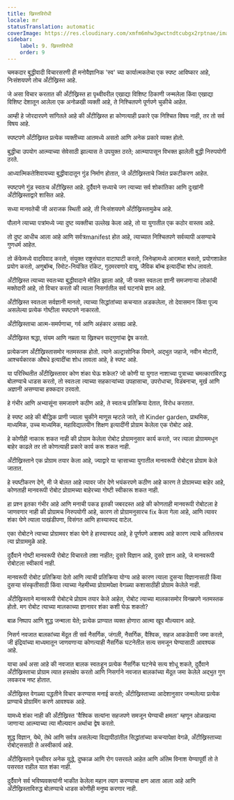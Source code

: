 ```yaml
---
title: ख्रिस्तविरोधी
locale: mr
statusTranslation: automatic
coverImage: https://res.cloudinary.com/xmfm6mhw3gwctndtcubgx2rptnae/image/upload/v1741354419/small_cover_la_gran_rebelion_28716e29d2.webp
sidebar:
    label: 9. ख्रिस्तविरोधी
    order: 9
---
```

चमकदार बुद्धीवादी विचारसरणी ही मनोवैज्ञानिक 'स्व' च्या कार्यात्मकतेचा एक स्पष्ट आविष्कार आहे, निःसंशयपणे तोच अँटीख्रिस्त आहे.

जे असा विचार करतात की अँटीख्रिस्त हा पृथ्वीवरील एखाद्या विशिष्ट ठिकाणी जन्मलेला किंवा एखाद्या विशिष्ट देशातून आलेला एक अनोळखी व्यक्ती आहे, ते निश्चितपणे पूर्णपणे चुकीचे आहेत.

आम्ही हे जोरदारपणे सांगितले आहे की अँटीख्रिस्त हा कोणत्याही प्रकारे एक निश्चित विषय नाही, तर तो सर्व विषय आहे.

स्पष्टपणे अँटीख्रिस्त प्रत्येक व्यक्तीच्या आतमध्ये असतो आणि अनेक प्रकारे व्यक्त होतो.

बुद्धीचा उपयोग आत्म्याच्या सेवेसाठी झाल्यास ते उपयुक्त ठरते; आत्म्यापासून विभक्त झालेली बुद्धी निरुपयोगी ठरते.

आध्यात्मिकतेशिवायच्या बुद्धीवादातून गुंड निर्माण होतात, जे अँटीख्रिस्ताचे जिवंत प्रकटीकरण आहेत.

स्पष्टपणे गुंड स्वतःच अँटीख्रिस्त आहे. दुर्दैवाने सध्याचे जग त्याच्या सर्व शोकांतिका आणि दुःखांनी अँटीख्रिस्ताद्वारे शासित आहे.

सध्या मानवतेची जी अराजक स्थिती आहे, ती निःसंशयपणे अँटीख्रिस्तामुळेच आहे.

पौलाने त्याच्या पत्रांमध्ये ज्या दुष्ट व्यक्तीचा उल्लेख केला आहे, तो या युगातील एक कठोर वास्तव आहे.

तो दुष्ट आधीच आला आहे आणि सर्वत्रmanifest होत आहे, त्याच्यात निश्चितपणे सर्वव्यापी असण्याचे गुणधर्म आहेत.

तो कॅफेमध्ये वादविवाद करतो, संयुक्त राष्ट्रसंघात वाटाघाटी करतो, जिनेव्हामध्ये आरामात बसतो, प्रयोगशाळेत प्रयोग करतो, अणुबॉम्ब, रिमोट-नियंत्रित रॉकेट, गुदमरवणारे वायू, जैविक बॉम्ब इत्यादींचा शोध लावतो.

अँटीख्रिस्त त्याच्या स्वतःच्या बुद्धीवादाने मोहित झाला आहे, जी फक्त स्वतःला ज्ञानी समजणाऱ्या लोकांची मक्तेदारी आहे, तो विचार करतो की त्याला निसर्गातील सर्व घटनांचे ज्ञान आहे.

अँटीख्रिस्त स्वतःला सर्वज्ञानी मानतो, त्याच्या सिद्धांतांच्या कचऱ्यात अडकलेला, तो देवासमान किंवा पूज्य असलेल्या प्रत्येक गोष्टीला स्पष्टपणे नाकारतो.

अँटीख्रिस्ताचा आत्म-समर्पणाचा, गर्व आणि अहंकार असह्य आहे.

अँटीख्रिस्त श्रद्धा, संयम आणि नम्रता या ख्रिश्चन सद्गुणांचा द्वेष करतो.

प्रत्येकजण अँटीख्रिस्तासमोर नतमस्तक होतो. त्याने अल्ट्रासोनिक विमाने, अद्भुत जहाजे, नवीन मोटारी, आश्चर्यकारक औषधे इत्यादींचा शोध लावला आहे, हे स्पष्ट आहे.

या परिस्थितीत अँटीख्रिस्तावर कोण शंका घेऊ शकेल? जो कोणी या युगात नाशाच्या पुत्राच्या चमत्कारांविरुद्ध बोलण्याचे धाडस करतो, तो स्वतःला त्याच्या सहकाऱ्यांच्या उपहासाचा, उपरोधाचा, विडंबनाचा, मूर्ख आणि अज्ञानी असण्याचा हक्कदार ठरवतो.

हे गंभीर आणि अभ्यासूंना समजावणे कठीण आहे, ते स्वतःच प्रतिक्रिया देतात, विरोध करतात.

हे स्पष्ट आहे की बौद्धिक प्राणी ज्याला चुकीने माणूस म्हटले जाते, तो Kinder garden, प्राथमिक, माध्यमिक, उच्च माध्यमिक, महाविद्यालयीन शिक्षण इत्यादींनी प्रोग्राम केलेला एक रोबोट आहे.

हे कोणीही नाकारू शकत नाही की प्रोग्राम केलेला रोबोट प्रोग्रामनुसार कार्य करतो, जर त्याला प्रोग्राममधून बाहेर काढले तर तो कोणत्याही प्रकारे कार्य करू शकत नाही.

अँटीख्रिस्ताने एक प्रोग्राम तयार केला आहे, ज्याद्वारे या ऱ्हासाच्या युगातील मानवरूपी रोबोट्स प्रोग्राम केले जातात.

हे स्पष्टीकरण देणे, मी जे बोलत आहे त्यावर जोर देणे भयंकरपणे कठीण आहे कारण ते प्रोग्रामच्या बाहेर आहे, कोणताही मानवरूपी रोबोट प्रोग्रामच्या बाहेरच्या गोष्टी स्वीकारू शकत नाही.

हा प्रश्न इतका गंभीर आहे आणि मनाची पकड इतकी जबरदस्त आहे की कोणताही मानवरूपी रोबोटला हे जाणवणार नाही की प्रोग्रामच निरुपयोगी आहे, कारण तो प्रोग्रामनुसारच fix केला गेला आहे, आणि त्यावर शंका घेणे त्याला पाखंडीपणा, विसंगत आणि हास्यास्पद वाटेल.

एका रोबोटने त्याच्या प्रोग्रामवर शंका घेणे हे हास्यास्पद आहे, हे पूर्णपणे अशक्य आहे कारण त्याचे अस्तित्वच त्या प्रोग्राममुळे आहे.

दुर्दैवाने गोष्टी मानवरूपी रोबोट विचारतो तशा नाहीत; दुसरे विज्ञान आहे, दुसरे ज्ञान आहे, जे मानवरूपी रोबोटला स्वीकार्य नाही.

मानवरूपी रोबोट प्रतिक्रिया देतो आणि त्याची प्रतिक्रिया योग्य आहे कारण त्याला दुसर्‍या विज्ञानासाठी किंवा दुसर्‍या संस्कृतीसाठी किंवा त्याच्या नेहमीच्या प्रोग्रामपेक्षा वेगळ्या कशासाठीही प्रोग्राम केलेले नाही.

अँटीख्रिस्ताने मानवरूपी रोबोटचे प्रोग्राम तयार केले आहेत, रोबोट त्याच्या मालकासमोर विनम्रपणे नतमस्तक होतो. मग रोबोट त्याच्या मालकाच्या ज्ञानावर शंका कशी घेऊ शकतो?

बाळ निष्पाप आणि शुद्ध जन्माला येते; प्रत्येक प्राण्यात व्यक्त होणारा आत्मा खूप मौल्यवान आहे.

निसर्ग नवजात बालकांच्या मेंदूत ती सर्व नैसर्गिक, जंगली, नैसर्गिक, वैश्विक, सहज आकडेवारी जमा करतो, जी इंद्रियांच्या माध्यमातून जाणवणाऱ्या कोणत्याही नैसर्गिक घटनेतील सत्य समजून घेण्यासाठी आवश्यक आहे.

याचा अर्थ असा आहे की नवजात बालक स्वतःहून प्रत्येक नैसर्गिक घटनेचे सत्य शोधू शकते, दुर्दैवाने अँटीख्रिस्ताचा प्रोग्राम त्यात हस्तक्षेप करतो आणि निसर्गाने नवजात बालकांच्या मेंदूत जमा केलेले अद्भुत गुण लवकरच नष्ट होतात.

अँटीख्रिस्त वेगळ्या पद्धतीने विचार करण्यास मनाई करतो; अँटीख्रिस्ताच्या आदेशानुसार जन्मलेल्या प्रत्येक प्राण्याचे प्रोग्रामिंग करणे आवश्यक आहे.

यामध्ये शंका नाही की अँटीख्रिस्त 'वैश्विक सत्यांना सहजपणे समजून घेण्याची क्षमता' म्हणून ओळखल्या जाणार्‍या आत्म्याच्या त्या मौल्यवान अर्थाचा द्वेष करतो.

शुद्ध विज्ञान, येथे, तेथे आणि सर्वत्र असलेल्या विद्यापीठांतील सिद्धांतांच्या कचऱ्यापेक्षा वेगळे, अँटीख्रिस्ताच्या रोबोट्ससाठी ते अस्वीकार्य आहे.

अँटीख्रिस्ताने पृथ्वीवर अनेक युद्धे, दुष्काळ आणि रोग पसरवले आहेत आणि अंतिम विनाश येण्यापूर्वी तो ते पसरवत राहील यात शंका नाही.

दुर्दैवाने सर्व भविष्यवक्त्यांनी भाकीत केलेला महान त्याग करण्याचा क्षण आता आला आहे आणि अँटीख्रिस्ताविरुद्ध बोलण्याचे धाडस कोणीही मनुष्य करणार नाही.

